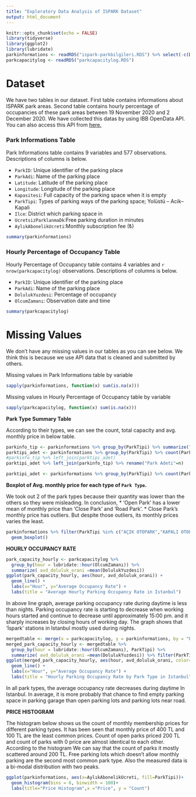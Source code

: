 ```yaml
---
title: "Exploratory Data Analysis of ISPARK Dataset"
output: html_document
---
```


```r
knitr::opts_chunk$set(echo = FALSE)
library(tidyverse)
library(ggplot2)
library(lubridate)
parkinformations <- readRDS("ispark-parkbilgileri.RDS") %>% select(-c(Distance,BosKapasite))
parkcapacitylog <- readRDS("parkcapacitylog.RDS")
```

# Dataset

We have two tables in our dataset. First table contains informations about ISPARK park areas. Second table contains hourly percentage of occupancies of these park areas between 19 November 2020 and 2 December 2020. We have collected this datas by using IBB OpenData API. You can also access this API from [here.](https://api.ibb.gov.tr/ispark/Park)

### Park Informations Table

Park Informations table contains 9 variables and 577 observations. Descriptions of columns is below.

* `ParkID`: Unique identifier of the parking place
* `ParkAdi`: Name of the parking place
* `Latitude`: Latitude of the parking place
* `Longitude`: Longitude of the parking place
* `Kapasitesi`: Full capacity of the parking space when it is empty
* `ParkTipi`: Types of parking ways of the parking space; Yolüstü – Acik-- Kapali
* `Ilce`: District which parking space in
* `UcretsizParklanmaDk`:Free parking duration in minutes
* `AylıkAbonelikUcreti`:Monthly subscription fee (₺)

```r
summary(parkinformations)
```



### Hourly Percentage of Occupancy Table

Hourly Percentage of Occupancy table contains 4 variables and `r nrow(parkcapacitylog)` observations. Descriptions of columns is below.

* `ParkID`: Unique identifier of the parking place
* `ParkAdi`: Name of the parking place
* `DolulukYuzdesi`: Percentage of occupancy
* `OlcumZamanı`: Observation date and time


```r
summary(parkcapacitylog)
```

# Missing Values

We don't have any missing values in our tables as you can see below. We think this is because we use API data that is cleaned and submitted by others.

Missing values in Park Informations table by variable

```r
sapply(parkinformations, function(x) sum(is.na(x)))
```

Missing values in Hourly Percentage of Occupancy table by variable

```r
sapply(parkcapacitylog, function(x) sum(is.na(x)))
```

**Park Type Summary Table**

According to their types, we can see the count, total capacity and avg. monthly price in below table.

```r
parkinfo_tip <- parkinformations %>% group_by(ParkTipi) %>% summarize("Toplam Kapasite"=sum(Kapasitesi), "Ortalama Kapatise"=mean(Kapasitesi), "Ortalama Ücretsiz Park Süresi" = mean(UcretsizParklanmaDk), "Ortalama Aylık Ücret" = mean(AylıkAbonelikÜcreti))
parktipi_adet <- parkinformations %>% group_by(ParkTipi) %>% count(ParkTipi, sort = TRUE)
#parkinfo_tip %>% left_join(parktipi_adet) 
parktipi_adet %>% left_join(parkinfo_tip) %>% rename("Park Adeti"=n) 
```


```r
parktipi_adet <- parkinformations %>% group_by(ParkTipi) %>% count(ParkTipi, sort = TRUE)

```

**Boxplot of Avg. monthly price for each type of `Park Type`. **

We took out  2 of the park types because their quantity was lower than the others so they were misleading.
In conclusion,
* 'Open Park' has a lower mean of monthly price than 'Close Park' and 'Road Park'. 
* Close Park's monthly price has outliers. But despite those outliers, its monthly prices varies the least.

```r
parkinformations %>% filter(ParkTipi %in% c("AÇIK OTOPARK","KAPALI OTOPARK","YOL ÜSTÜ")) %>% ggplot(., aes(ParkTipi,AylıkAbonelikÜcreti)) +
  geom_boxplot()
```

**HOURLY OCCUPANCY RATE**

```r
park_capacity_hourly <- parkcapacitylog %>%
  group_by(hour = lubridate::hour(OlcumZamanı)) %>%
  summarize( avd_doluluk_orani =mean(DolulukYuzdesi))
ggplot(park_capacity_hourly, aes(hour, avd_doluluk_orani)) +
  geom_line() +
  labs(x="Hour", y="Average Occupancy Rate") +
  labs(title = "Average Hourly Parking Occupancy Rate in Istanbul")
```


In above line graph, average parking occupancy rate during daytime is less than nights. Parking occupancy rate is starting to decrease when working hours started and continue to decrease until approximately 15:00 pm. and it sharply increases by closing hours of working day. The graph shows that 'İspark' stations in Istanbul mostly used during nights.


```r
mergedtable <- merge(x = parkcapacitylog, y = parkinformations, by = "ParkID", all.x = TRUE)
merged_park_capacity_hourly <- mergedtable %>%
  group_by(hour = lubridate::hour(OlcumZamanı), ParkTipi) %>%
  summarize( avd_doluluk_orani =mean(DolulukYuzdesi)) %>% filter(ParkTipi != "NA")
ggplot(merged_park_capacity_hourly, aes(hour, avd_doluluk_orani, color=ParkTipi)) +
  geom_line() +
  labs(x="Hour", y="Average Occupancy Rate") +
  labs(title = "Hourly Parking Occupancy Rate by Park Type in Istanbul")
```


In all park types, the average occupancy rate decreases during daytime In Istanbul. In average, it is more probably that chance to find empty parking space in parking garage than open parking lots and parking lots near road.  


**PRICE HISTOGRAM**

The histogram below shows us the count of monthly membership prices for different parking types. It has been seen that monthly price of 400 TL and 100 TL are the least common prices. Count of open parks priced 200 TL and   count of parks with 0 price are almost identical to each other. According to the histogram We can say that the count of parks it mostly scattered around 200 TL. Free parking lots which doesn't allow monthly parking are the second most common park type. Also the measured data is a bi-modal distribution with two peaks.


```r
ggplot(parkinformations, aes(x=AylıkAbonelikÜcreti, fill=ParkTipi))+
  geom_histogram(bins = 6, binwidth = 100)+
  labs(title="Price Histogram",x ="Price", y = "Count")
```

